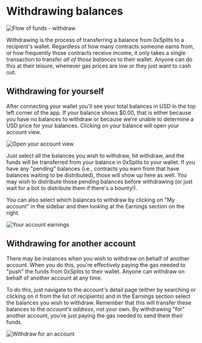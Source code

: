 # Withdrawing balances

![Flow of funds - withdraw](./img/withdraw_highlighted_step.png)

Withdrawing is the process of transferring a balance from 0xSplits to a
recipient's wallet. Regardless of how many contracts someone earns from, or how
frequently those contracts receive income, it only takes a single transaction to
transfer _all of those balances_ to their wallet. Anyone can do this at their
leisure, whenever gas prices are low or they just want to cash out.

## Withdrawing for yourself

After connecting your wallet you'll see your total balances in USD in the top
left corner of the app. If your balance shows $0.00, that is either because you
have no balances to withdraw or because we're unable to determine a USD price
for your balances. Clicking on your balance will open your account view.

![Open your account view](./img/withdraw_open_dialog.gif)

Just select all the balances you wish to withdraw, hit withdraw, and the funds
will be transferred from your balance in 0xSplits to your wallet. If you have
any "pending" balances (i.e., contracts you earn from that have balances waiting
to be distributed), those will show up here as well. You may wish to distribute
those pending balances before withdrawing (or just wait for a bot to distribute
them if there's a bounty!).

You can also select which balances to withdraw by clicking on "My account" in
the sidebar and then looking at the Earnings section on the right.

![Your account earnings](./img/withdraw_earnings.png)

## Withdrawing for another account

There may be instances when you wish to withdraw on behalf of another account.
When you do this, you're effectively paying the gas needed to "push" the funds
from 0xSplits to their wallet. Anyone can withdraw on behalf of another account
at any time.

To do this, just navigate to the account's detail page (either by searching or
clicking on it from the list of recipients) and in the Earnings section select
the balances you wish to withdraw. Remember that this will transfer these
balances to the _account's address_, not your own. By withdrawing "for" another
account, you're just paying the gas needed to send them their funds.

![Withdraw for an account](./img/withdraw_other_account.gif)
